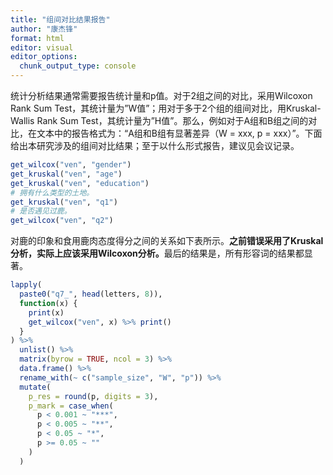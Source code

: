 ```yaml
---
title: "组间对比结果报告"
author: "康杰锋"
format: html
editor: visual
editor_options: 
  chunk_output_type: console
---
```


统计分析结果通常需要报告统计量和p值。对于2组之间的对比，采用Wilcoxon Rank Sum Test，其统计量为"W值"；用对于多于2个组的组间对比，用Kruskal-Wallis Rank Sum Test，其统计量为"H值"。那么，例如对于A组和B组之间的对比，在文本中的报告格式为："A组和B组有显著差异（W = xxx, p = xxx）"。下面给出本研究涉及的组间对比结果；至于以什么形式报告，建议见会议记录。

```r
get_wilcox("ven", "gender")
get_kruskal("ven", "age")
get_kruskal("ven", "education")
# 拥有什么类型的土地。
get_kruskal("ven", "q1")
# 是否遇见过鹿。
get_wilcox("ven", "q2")
```

对鹿的印象和食用鹿肉态度得分之间的关系如下表所示。**之前错误采用了Kruskal分析，实际上应该采用Wilcoxon分析。**最后的结果是，所有形容词的结果都显著。

```r
lapply(
  paste0("q7_", head(letters, 8)), 
  function(x) {
    print(x)
    get_wilcox("ven", x) %>% print()
  }
) %>% 
  unlist() %>% 
  matrix(byrow = TRUE, ncol = 3) %>% 
  data.frame() %>% 
  rename_with(~ c("sample_size", "W", "p")) %>% 
  mutate(
    p_res = round(p, digits = 3), 
    p_mark = case_when(
      p < 0.001 ~ "***", 
      p < 0.005 ~ "**", 
      p < 0.05 ~ "*", 
      p >= 0.05 ~ ""
    )
  )
```
